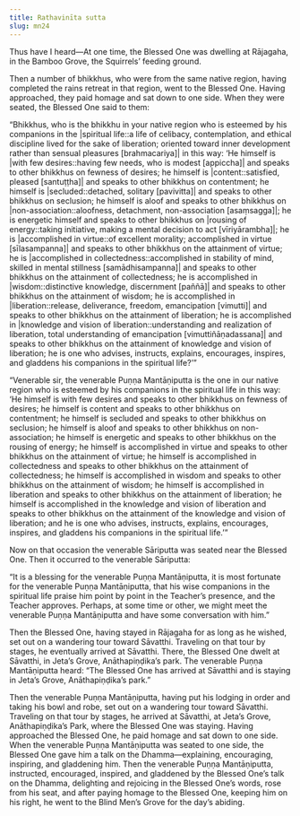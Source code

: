 ```yaml
---
title: Rathavinīta sutta
slug: mn24
---
```


Thus have I heard—At one time, the Blessed One was dwelling at Rājagaha, in the Bamboo Grove, the Squirrels’ feeding ground.

Then a number of bhikkhus, who were from the same native region, having completed the rains retreat in that region, went to the Blessed One. Having approached, they paid homage and sat down to one side. When they were seated, the Blessed One said to them:

“Bhikkhus, who is the bhikkhu in your native region who is esteemed by his companions in the |spiritual life::a life of celibacy, contemplation, and ethical discipline lived for the sake of liberation; oriented toward inner development rather than sensual pleasures [brahmacariya]| in this way: ‘He himself is |with few desires::having few needs, who is modest [appiccha]| and speaks to other bhikkhus on fewness of desires; he himself is |content::satisfied, pleased [santuṭṭha]| and speaks to other bhikkhus on contentment; he himself is |secluded::detached, solitary [pavivitta]| and speaks to other bhikkhus on seclusion; he himself is aloof and speaks to other bhikkhus on |non-association::aloofness, detachment, non-association [asaṃsagga]|; he is energetic himself and speaks to other bhikkhus on |rousing of energy::taking initiative, making a mental decision to act [vīriyārambha]|; he is |accomplished in virtue::of excellent morality; accomplished in virtue [sīlasampanna]| and speaks to other bhikkhus on the attainment of virtue; he is |accomplished in collectedness::accomplished in stability of mind, skilled in mental stillness [samādhisampanna]| and speaks to other bhikkhus on the attainment of collectedness; he is accomplished in |wisdom::distinctive knowledge, discernment [paññā]| and speaks to other bhikkhus on the attainment of wisdom; he is accomplished in |liberation::release, deliverance, freedom, emancipation [vimutti]| and speaks to other bhikkhus on the attainment of liberation; he is accomplished in |knowledge and vision of liberation::understanding and realization of liberation, total understanding of emancipation [vimuttiñāṇadassana]| and speaks to other bhikkhus on the attainment of knowledge and vision of liberation; he is one who advises, instructs, explains, encourages, inspires, and gladdens his companions in the spiritual life?’”

“Venerable sir, the venerable Puṇṇa Mantāṇiputta is the one in our native region who is esteemed by his companions in the spiritual life in this way: ‘He himself is with few desires and speaks to other bhikkhus on fewness of desires; he himself is content <collapse>and speaks to other bhikkhus on contentment; he himself is secluded and speaks to other bhikkhus on seclusion; he himself is aloof and speaks to other bhikkhus on non-association; he himself is energetic and speaks to other bhikkhus on the rousing of energy; he himself is accomplished in virtue and speaks to other bhikkhus on the attainment of virtue; he himself is accomplished in collectedness and speaks to other bhikkhus on the attainment of collectedness; he himself is accomplished in wisdom and speaks to other bhikkhus on the attainment of wisdom; he himself is accomplished in liberation and speaks to other bhikkhus on the attainment of liberation; he himself is accomplished in the knowledge and vision of liberation and speaks to other bhikkhus on the attainment of the knowledge and vision of liberation;</collapse> and he is one who advises, instructs, explains, encourages, inspires, and gladdens his companions in the spiritual life.’”

Now on that occasion the venerable Sāriputta was seated near the Blessed One. Then it occurred to the venerable Sāriputta:

“It is a blessing for the venerable Puṇṇa Mantāṇiputta, it is most fortunate for the venerable Puṇṇa Mantāṇiputta, that his wise companions in the spiritual life praise him point by point in the Teacher’s presence, and the Teacher approves. Perhaps, at some time or other, we might meet the venerable Puṇṇa Mantāṇiputta and have some conversation with him.”

Then the Blessed One, having stayed in Rājagaha for as long as he wished, set out on a wandering tour toward Sāvatthi. Traveling on that tour by stages, he eventually arrived at Sāvatthi. There, the Blessed One dwelt at Sāvatthi, in Jeta’s Grove, Anāthapiṇḍika’s park. The venerable Puṇṇa Mantāṇiputta heard: “The Blessed One has arrived at Sāvatthi and is staying in Jeta’s Grove, Anāthapiṇḍika’s park.”

Then the venerable Puṇṇa Mantāṇiputta, having put his lodging in order and taking his bowl and robe, set out on a wandering tour toward Sāvatthi. Traveling on that tour by stages, he arrived at Sāvatthi, at Jeta’s Grove, Anāthapiṇḍika’s Park, where the Blessed One was staying. Having approached the Blessed One, he paid homage and sat down to one side. When the venerable Puṇṇa Mantāṇiputta was seated to one side, the Blessed One gave him a talk on the Dhamma—explaining, encouraging, inspiring, and gladdening him. Then the venerable Puṇṇa Mantāṇiputta, instructed, encouraged, inspired, and gladdened by the Blessed One’s talk on the Dhamma, delighting and rejoicing in the Blessed One’s words, rose from his seat, and after paying homage to the Blessed One, keeping him on his right, he went to the Blind Men’s Grove for the day’s abiding.